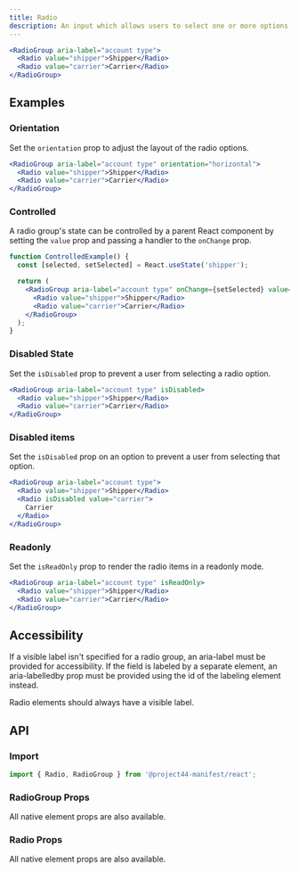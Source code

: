 ```yaml
---
title: Radio
description: An input which allows users to select one or more options from a list of options.
---
```


```jsx
<RadioGroup aria-label="account type">
  <Radio value="shipper">Shipper</Radio>
  <Radio value="carrier">Carrier</Radio>
</RadioGroup>
```

## Examples

### Orientation

Set the `orientation` prop to adjust the layout of the radio options.

```jsx
<RadioGroup aria-label="account type" orientation="horizontal">
  <Radio value="shipper">Shipper</Radio>
  <Radio value="carrier">Carrier</Radio>
</RadioGroup>
```

### Controlled

A radio group's state can be controlled by a parent React component by setting the `value` prop and passing a handler to the `onChange` prop.

```jsx
function ControlledExample() {
  const [selected, setSelected] = React.useState('shipper');

  return (
    <RadioGroup aria-label="account type" onChange={setSelected} value={selected}>
      <Radio value="shipper">Shipper</Radio>
      <Radio value="carrier">Carrier</Radio>
    </RadioGroup>
  );
}
```

### Disabled State

Set the `isDisabled` prop to prevent a user from selecting a radio option.

```jsx
<RadioGroup aria-label="account type" isDisabled>
  <Radio value="shipper">Shipper</Radio>
  <Radio value="carrier">Carrier</Radio>
</RadioGroup>
```

### Disabled items

Set the `isDisabled` prop on an option to prevent a user from selecting that option.

```jsx
<RadioGroup aria-label="account type">
  <Radio value="shipper">Shipper</Radio>
  <Radio isDisabled value="carrier">
    Carrier
  </Radio>
</RadioGroup>
```

### Readonly

Set the `isReadOnly` prop to render the radio items in a readonly mode.

```jsx
<RadioGroup aria-label="account type" isReadOnly>
  <Radio value="shipper">Shipper</Radio>
  <Radio value="carrier">Carrier</Radio>
</RadioGroup>
```

## Accessibility

If a visible label isn't specified for a radio group, an aria-label must be provided for accessibility. If the field is labeled by a separate element, an aria-labelledby prop must be provided using the id of the labeling element instead.

Radio elements should always have a visible label.

## API

### Import

```js
import { Radio, RadioGroup } from '@project44-manifest/react';
```

### RadioGroup Props

All native element props are also available.

<PropsTable of="RadioGroup" />

### Radio Props

All native element props are also available.

<PropsTable of="Radio" />
